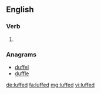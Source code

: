 ==English==

===Verb===
{{head|en}}

# {{en-past of|luff}}

===Anagrams===
* [[duffel#English|duffel]]
* [[duffle#English|duffle]]

[[de:luffed]]
[[fa:luffed]]
[[mg:luffed]]
[[vi:luffed]]